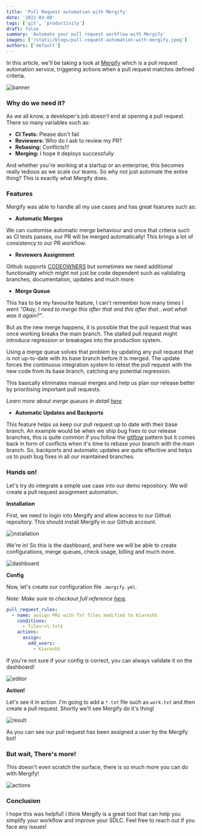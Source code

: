 ```yaml
---
title: 'Pull Request automation with Mergify'
date: '2022-03-08'
tags: ['git', 'productivity']
draft: false
summary: 'Automate your pull request workflow with Mergify'
images: ['/static/blogs/pull-request-automation-with-mergify.jpeg']
authors: ['default']
---
```


In this article, we'll be taking a look at [Mergify](https://mergify.com/?utm_source=article&utm_medium=dev.to&utm_campaign=KiarashS) which is a pull request automation service, triggering actions when a pull request matches defined criteria.

![banner](https://raw.githubusercontent.com/Mergifyio/.github/main/profile/banner.png)

### Why do we need it?

As we all know, a developer's job doesn't end at opening a pull request. There so many variables such as:

- **CI Tests:** Please don't fail
- **Reviewers:** Who do I ask to review my PR?
- **Rebasing:** Conflicts!!!
- **Merging:** I hope it deploys successfully

And whether you're working at a startup or an enterprise, this becomes really tedious as we scale our teams. So why not just automate the entire thing? This is exactly what Mergify does.

### Features

Mergify was able to handle all my use cases and has great features such as:

- **Automatic Merges**

We can customise automatic merge behaviour and once that criteria such as CI tests passes, our PR will be merged automatically! This brings a lot of consistency to our PR workflow.

- **Reviewers Assignment**

Github supports [CODEOWNERS](https://docs.github.com/en/repositories/managing-your-repositorys-settings-and-features/customizing-your-repository/about-code-owners) but sometimes we need additional functionality which might not just be code dependent such as validating branches, documentation, updates and much more.

- **Merge Queue**

This has to be my favourite feature, I can't remember how many times I went _"Okay, I need to merge this after that and this after that...wait what was it again?"_.

But as the new merge happens, it is possible that the pull request that was once working breaks the main branch. The stalled pull request might introduce regression or breakages into the production system.

Using a merge queue solves that problem by updating any pull request that is not up-to-date with its base branch before it is merged. The update forces the continuous integration system to retest the pull request with the new code from its base branch, catching any potential regression.

This basically eliminates manual merges and help us plan our release better by prioritising important pull requests.

_Learn more about merge queues in detail [here](https://blog.mergify.com/what-is-a-merge-queue/?utm_source=article&utm_medium=dev.to&utm_campaign=KiarashS)_

- **Automatic Updates and Backports**

This feature helps us keep our pull request up to date with their base branch. An example would be when we ship bug fixes to our release branches, this is quite common if you follow the [gitflow](https://www.atlassian.com/git/tutorials/comparing-workflows/gitflow-workflow) pattern but it comes back in form of conflicts when it's time to rebase your branch with the main branch. So, backports and automatic updates are quite effective and helps us to push bug fixes in all our maintained branches.

### Hands on!

Let's try do integrate a simple use case into our demo repository. We will create a pull request assignment automation.

**Installation**

First, we need to login into Mergify and allow access to our Github repository. This should install Mergify in our Github account.

![installation](https://dev-to-uploads.s3.amazonaws.com/uploads/articles/mj8b8r60vteo2mtvhrwi.png)

We're in! So this is the dashboard, and here we will be able to create configurations, merge queues, check usage, billing and much more.

![dashboard](https://dev-to-uploads.s3.amazonaws.com/uploads/articles/w4urv6jikp4b7l0r07lp.png)

**Config**

Now, let's create our configuration file `.mergify.yml`.

_Note: Make sure to checkout full reference [here](https://docs.mergify.com/configuration/?utm_source=article&utm_medium=dev.to&utm_campaign=KiarashS)._

```yaml
pull_request_rules:
  - name: assign PRs with Txt files modified to KiarashS
    conditions:
      - files~=\.txt$
    actions:
      assign:
        add_users:
          - KiarashS
```

If you're not sure if your config is correct, you can always validate it on the dashboard!

![editor](https://dev-to-uploads.s3.amazonaws.com/uploads/articles/lh9cljdsb1vha6s4j8ky.png)

**Action!**

Let's see it in action. I'm going to add a `*.txt` file such as `work.txt` and then create a pull request. Shortly we'll see Mergify do it's thing!

![result](https://dev-to-uploads.s3.amazonaws.com/uploads/articles/fkkcfm8tz4zf4np2grt9.png)

As you can see our pull request has been assigned a user by the Mergify bot!

### But wait, There's more!

This doesn't even scratch the surface, there is so much more you can do with Mergify!

![actions](https://dev-to-uploads.s3.amazonaws.com/uploads/articles/jiux4arvq4xvmqqy8gsl.png)

### Conclusion

I hope this was helpful! I think Mergify is a great tool that can help you simplify your workflow and improve your SDLC. Feel free to reach out if you face any issues!
